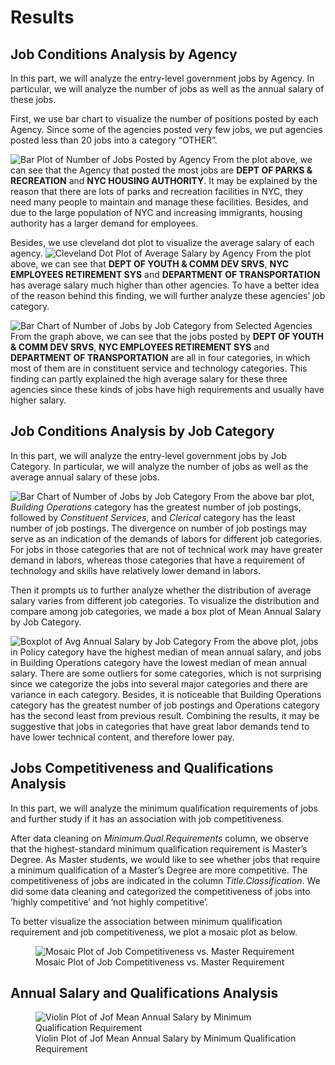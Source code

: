 # Results

## Job Conditions Analysis by Agency

In this part, we will analyze the entry-level government jobs by Agency. In particular, we will analyze the number of jobs as well as the annual salary of these jobs.

First, we use bar chart to visualize the number of positions posted by each Agency. Since some of the agencies posted very few jobs, we put agencies posted less than 20 jobs into a category "OTHER".

![Bar Plot of Number of Jobs Posted by Agency](images/baragencynum.png)
From the plot above, we can see that the Agency that posted the most jobs are **DEPT OF PARKS & RECREATION** and **NYC HOUSING AUTHORITY**. It may be explained by the reason that there are lots of parks and recreation facilities in NYC, they need many people to maintain and manage these facilities. Besides, and due to the large population of NYC and increasing immigrants, housing authority has a larger demand for employees.

Besides, we use cleveland dot plot to visualize the average salary of each agency.
![Cleveland Dot Plot of Average Salary by Agency](images/cleveagencysal.png)
From the plot above, we can see that **DEPT OF YOUTH & COMM DEV SRVS**, **NYC EMPLOYEES RETIREMENT SYS** and **DEPARTMENT OF TRANSPORTATION** has average salary much higher than other agencies. To have a better idea of the reason behind this finding, we will further analyze these agencies' job category.

![Bar Chart of Number of Jobs by Job Category from Selected Agencies](images/barhighsalary.png)
From the graph above, we can see that the jobs posted by **DEPT OF YOUTH & COMM DEV SRVS**, **NYC EMPLOYEES RETIREMENT SYS** and **DEPARTMENT OF TRANSPORTATION** are all in four categories, in which most of them are in constituent service and technology categories. This finding can partly explained the high average salary for these three agencies since these kinds of jobs have high requirements and usually have higher salary.

## Job Conditions Analysis by Job Category

In this part, we will analyze the entry-level government jobs by Job Category. In particular, we will analyze the number of jobs as well as the average annual salary of these jobs.

![Bar Chart of Number of Jobs by Job Category](images/barcatsal.png)
From the above bar plot, *Building Operations* category has the greatest number of job postings, followed by *Constituent Services*, and *Clerical* category has the least number of job postings. The divergence on number of job postings may serve as an indication of the demands of labors for different job categories. For jobs in those categories that are not of technical work may have greater demand in labors, whereas those categories that have a requirement of technology and skills have relatively lower demand in labors.

Then it prompts us to further analyze whether the distribution of average salary varies from different job categories. To visualize the distribution and compare among job categories, we made a box plot of Mean Annual Salary by Job Category.

![Boxplot of Avg Annual Salary by Job Category](images/boxcatsal.png)
From the above plot, jobs in Policy category have the highest median of mean annual salary, and jobs in Building Operations category have the lowest median of mean annual salary. There are some outliers for some categories, which is not surprising since we categorize the jobs into several major categories and there are variance in each category. Besides, it is noticeable that Building Operations category has the greatest number of job postings and Operations category has the second least from previous result. Combining the results, it may be suggestive that jobs in categories that have great labor demands tend to have lower technical content, and therefore lower pay. 

## Jobs Competitiveness and Qualifications Analysis

In this part, we will analyze the minimum qualification requirements of jobs and further study if it has an association with job competitiveness.

After data cleaning on *Minimum.Qual.Requirements* column, we observe that the highest-standard minimum qualification requirement is Master's Degree. As Master students, we would like to see whether jobs that require a minimum qualification of a Master's Degree are more competitive. The competitiveness of jobs are indicated in the column *Title.Classification*. We did some data cleaning and categorized the competitiveness of jobs into 'highly competitive' and 'not highly competitive'. 

To better visualize the association between minimum qualification requirement and job competitiveness, we plot a mosaic plot as below.

![Mosaic Plot of Job Competitiveness vs. Master Requirement](images/mosaic.png)

## Annual Salary and Qualifications Analysis

![Violin Plot of Jof Mean Annual Salary by Minimum Qualification Requirement](images/violin.png)
